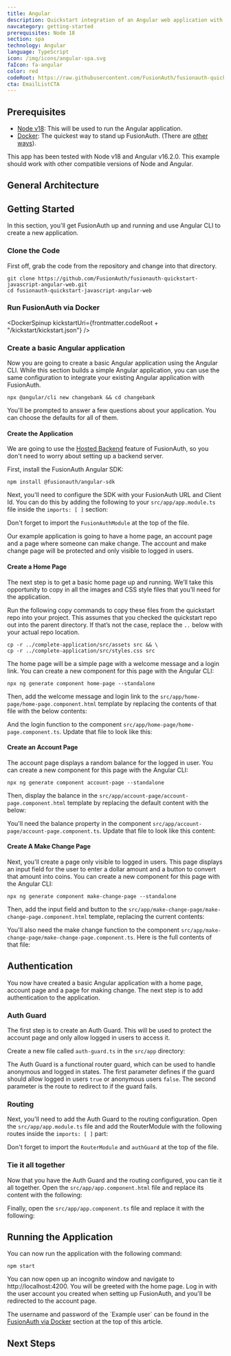 ```yaml
---
title: Angular
description: Quickstart integration of an Angular web application with FusionAuth
navcategory: getting-started
prerequisites: Node 18
section: spa
technology: Angular
language: TypeScript
icon: /img/icons/angular-spa.svg
faIcon: fa-angular
color: red
codeRoot: https://raw.githubusercontent.com/FusionAuth/fusionauth-quickstart-javascript-angular-web/main
cta: EmailListCTA
---
```



<Intro technology={frontmatter.technology}
       repositoryUrl="https://github.com/FusionAuth/fusionauth-quickstart-javascript-angular-web"/>

## Prerequisites
* [Node v18](https://nodejs.org/en): This will be used to run the Angular application.
* [Docker](https://www.docker.com): The quickest way to stand up FusionAuth. (There are [other ways](/docs/get-started/download-and-install)).

This app has been tested with Node v18 and Angular v16.2.0. This example should work with other compatible versions of Node and Angular.

## General Architecture

<LoginArchitectureSdk />

## Getting Started

In this section, you'll get FusionAuth up and running and use Angular CLI to create a new application.

### Clone the Code
First off, grab the code from the repository and change into that directory.

```shell
git clone https://github.com/FusionAuth/fusionauth-quickstart-javascript-angular-web.git
cd fusionauth-quickstart-javascript-angular-web
```

### Run FusionAuth via Docker

<DockerSpinup kickstartUri={frontmatter.codeRoot + "/kickstart/kickstart.json"} />

### Create a basic Angular application

Now you are going to create a basic Angular application using the Angular CLI. While this section builds a simple Angular application, you can use the same configuration to integrate your existing Angular application with FusionAuth.

```shell
npx @angular/cli new changebank && cd changebank
```

You'll be prompted to answer a few questions about your application. You can choose the defaults for all of them.

#### Create the Application

We are going to use the [Hosted Backend](/docs/apis/hosted-backend) feature of FusionAuth, so you don't need to worry about setting up a backend server.

First, install the FusionAuth Angular SDK:

```shell
npm install @fusionauth/angular-sdk
```

Next, you'll need to configure the SDK with your FusionAuth URL and Client Id. You can do this by adding the following to your `src/app/app.module.ts` file inside the `imports: [ ]` section:

<RemoteCode url="https://raw.githubusercontent.com/fusionauth/fusionauth-quickstart-javascript-angular-web/main/complete-application/src/app/app.module.ts"
            lang="typescript"
            tags="fusionAuthModuleConfiguration"/>

Don't forget to import the `FusionAuthModule` at the top of the file.

<RemoteCode url="https://raw.githubusercontent.com/fusionauth/fusionauth-quickstart-javascript-angular-web/main/complete-application/src/app/app.module.ts"
            lang="typescript"
            tags="importAngularSDK"/>


Our example application is going to have a home page, an account page and a page where someone can make change. The account and make change page will be protected and only visible to logged in users.

#### Create a Home Page

The next step is to get a basic home page up and running. We’ll take this opportunity to copy in all the images and CSS style files that you’ll need for the application.

Run the following copy commands to copy these files from the quickstart repo into your project. This assumes that you checked the quickstart repo out into the parent directory. If that’s not the case, replace the `..` below with your actual repo location.

```shell
cp -r ../complete-application/src/assets src && \
cp -r ../complete-application/src/styles.css src
```

The home page will be a simple page with a welcome message and a login link. You can create a new component for this page with the Angular CLI:

```shell
npx ng generate component home-page --standalone
```

Then, add the welcome message and login link to the `src/app/home-page/home-page.component.html` template by replacing the contents of that file with the below contents:

<RemoteCode url="https://raw.githubusercontent.com/fusionauth/fusionauth-quickstart-javascript-angular-web/main/complete-application/src/app/home-page/home-page.component.html"
            lang="html"/>

And the login function to the component `src/app/home-page/home-page.component.ts`. Update that file to look like this:

<RemoteCode url="https://raw.githubusercontent.com/fusionauth/fusionauth-quickstart-javascript-angular-web/main/complete-application/src/app/home-page/home-page.component.ts"
            lang="typescript"/>

#### Create an Account Page

The account page displays a random balance for the logged in user. You can create a new component for this page with the Angular CLI:

```shell
npx ng generate component account-page --standalone
```

Then, display the balance in the `src/app/account-page/account-page.component.html` template by replacing the default content with the below:

<RemoteCode url="https://raw.githubusercontent.com/fusionauth/fusionauth-quickstart-javascript-angular-web/main/complete-application/src/app/account-page/account-page.component.html"
            lang="html"/>

You'll need the balance property in the component `src/app/account-page/account-page.component.ts`. Update that file to look like this content:

<RemoteCode url="https://raw.githubusercontent.com/fusionauth/fusionauth-quickstart-javascript-angular-web/main/complete-application/src/app/account-page/account-page.component.ts"
            lang="typescript"/>

#### Create A Make Change Page

Next, you'll create a page only visible to logged in users. This page displays an input field for the user to enter a dollar amount and a button to convert that amount into coins. You can create a new component for this page with the Angular CLI:

```shell
npx ng generate component make-change-page --standalone
```

Then, add the input field and button to the `src/app/make-change-page/make-change-page.component.html` template, replacing the current contents:

<RemoteCode url="https://raw.githubusercontent.com/fusionauth/fusionauth-quickstart-javascript-angular-web/main/complete-application/src/app/make-change-page/make-change-page.component.html"
            lang="html"/>

You'll also need the make change function to the component `src/app/make-change-page/make-change-page.component.ts`. Here is the full contents of that file:

<RemoteCode url="https://raw.githubusercontent.com/fusionauth/fusionauth-quickstart-javascript-angular-web/main/complete-application/src/app/make-change-page/make-change-page.component.ts"
            lang="typescript"/>

## Authentication

You now have created a basic Angular application with a home page, account page and a page for making change. The next step is to add authentication to the application.

### Auth Guard

The first step is to create an Auth Guard. This will be used to protect the account page and only allow logged in users to access it.

Create a new file called `auth-guard.ts` in the `src/app` directory:

<RemoteCode url="https://raw.githubusercontent.com/fusionauth/fusionauth-quickstart-javascript-angular-web/main/complete-application/src/app/auth-guard.ts"
            lang="typescript"/>

The Auth Guard is a functional router guard, which can be used to handle anonymous and logged in states. The first parameter defines if
the guard should allow logged in users `true` or anonymous users `false`. The second parameter is the route to redirect to if the guard fails.

### Routing

Next, you'll need to add the Auth Guard to the routing configuration. Open the `src/app/app.module.ts` file and add the RouterModule with the following routes inside the `imports: [ ]` part:

<RemoteCode url="https://raw.githubusercontent.com/fusionauth/fusionauth-quickstart-javascript-angular-web/main/complete-application/src/app/app.module.ts"
            lang="typescript"
            tags="routerConfiguration"/>

Don't forget to import the `RouterModule` and `authGuard` at the top of the file.

<RemoteCode url="https://raw.githubusercontent.com/fusionauth/fusionauth-quickstart-javascript-angular-web/main/complete-application/src/app/app.module.ts"
            lang="typescript"
            tags="importAuthGuard"/>


### Tie it all together

Now that you have the Auth Guard and the routing configured, you can tie it all together. Open the `src/app/app.component.html` file and replace its content with the following:

<RemoteCode url="https://raw.githubusercontent.com/fusionauth/fusionauth-quickstart-javascript-angular-web/main/complete-application/src/app/app.component.html"
            lang="html"/>

Finally, open the `src/app/app.component.ts` file and replace it with the following:

<RemoteCode url="https://raw.githubusercontent.com/fusionauth/fusionauth-quickstart-javascript-angular-web/main/complete-application/src/app/app.component.ts"
            lang="typescript"/>

## Running the Application

You can now run the application with the following command:

```shell
npm start
```

You can now open up an incognito window and navigate to http://localhost:4200. You will be greeted with the home page. Log in with the user account you created when setting up FusionAuth, and you'll be redirected to the account page.
<Aside type="note">
The username and password of the `Example user` can be found in the <a href="#fusionauthconfig">FusionAuth via Docker</a> section at the top of this article.
</Aside>

## Next Steps

<NextSteps />
